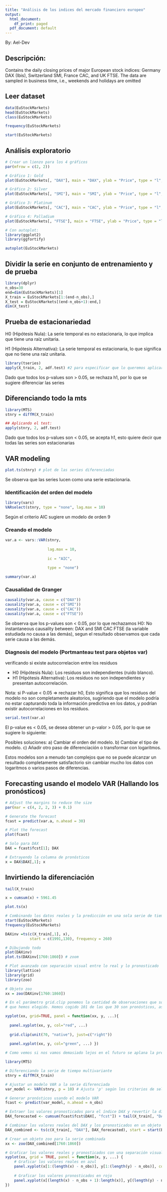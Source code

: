 ---
title: "Análisis de los indices del mercado financiero europeo"
output:
  html_document:
    df_print: paged
  pdf_document: default
---

By: Ael-Dev


## Descripción:

Contains the daily closing prices of major European stock indices: Germany DAX (Ibis), Switzerland SMI, France CAC, and UK FTSE. The data are sampled in business time, i.e., weekends and holidays are omitted

## Leer dataset

```{r}
data(EuStockMarkets)
head(EuStockMarkets)
class(EuStockMarkets)
```


```{r}
frequency(EuStockMarkets)
```


```{r}
start(EuStockMarkets)
```

## Análisis exploratorio
```{r}
# Crear un lienzo para los 4 gráficos
par(mfrow = c(2, 2))

# Gráfico 1: Gold
plot(EuStockMarkets[, "DAX"], main = "DAX", ylab = "Price", type = "l", col = "gold")

# Gráfico 2: Silver
plot(EuStockMarkets[, "SMI"], main = "SMI", ylab = "Price", type = "l", col = "green")

# Gráfico 3: Platinum
plot(EuStockMarkets[, "CAC"], main = "CAC", ylab = "Price", type = "l", col = "purple")

# Gráfico 4: Palladium
plot(EuStockMarkets[, "FTSE"], main = "FTSE", ylab = "Price", type = "l", col = "orange")
```

```{r}
# Con autoplot:
library(ggplot2)
library(ggfortify)

autoplot(EuStockMarkets)
```

## Dividir la serie en conjunto de entrenamiento y de prueba
```{r}
library(dplyr)
n_obs=30
end=dim(EuStockMarkets)[1]
X_train = EuStockMarkets[1:(end-n_obs),]
X_test = EuStockMarkets[(end-n_obs+1):end,]
dim(X_test)
```

## Prueba de estacionariedad

H0 (Hipótesis Nula): La serie temporal es no estacionaria, lo que implica que tiene una raíz unitaria.

H1 (Hipótesis Alternativa): La serie temporal es estacionaria, lo que significa que no tiene una raíz unitaria.

```{r}
library(tseries)
apply(X_train, 2, adf.test) #2 para especificar que lo queremos aplicar por columnas
```

Dado que todos los p-values son > 0.05, se rechaza h1, por lo que se sugiere diferenciar las series

## Diferenciando todo la mts 
```{r}
library(MTS)
stnry = diffM(X_train)

```


```{r}
## Aplicando el test:
apply(stnry, 2, adf.test)
```

Dado que todos los p-values son < 0.05, se acepta h1, esto quiere decir que todas las series son estacionarias

## VAR modeling
```{r}
plot.ts(stnry) # plot de las series diferenciadas

```

Se observa que las series lucen como una serie estacionaria.

### Identificación del orden del modelo
```{r}

library(vars)
VARselect(stnry, type = "none", lag.max = 10)

```

Según el criterio AIC sugiere un modelo de orden 9

### Creando el modelo
```{r}
var.a <- vars::VAR(stnry,
                   
                   lag.max = 10,
                   
                   ic = "AIC",
                   
                   type = "none")

summary(var.a)
```


### Causalidad de Granger
```{r}
causality(var.a, cause = c("DAX"))
causality(var.a, cause = c("SMI"))
causality(var.a, cause = c("CAC"))
causality(var.a, cause = c("FTSE"))
```
Se observa que los p-values son < 0.05, por lo que rechazamos H0: No instantaneous causality between: DAX and SMI CAC FTSE (la variable estudiada no causa a las demás), segun el resultado observamos que cada serie causa a las demás.

### Diagnosis del modelo (Portmanteau test para objetos var)

verificando si existe autocorrelacion entre los residuos

 - H0 (Hipótesis Nula): Los residuos son independientes (ruido blanco).
 - H1 (Hipótesis Alternativa): Los residuos no son independientes y presentan autocorrelación.

Nota: si P-value < 0.05 => rechazar h0, Esto significa que los residuos del modelo no son completamente aleatorios, sugiriendo que el modelo podría no estar capturando toda la información predictiva en los datos, y podrían existir autocorrelaciones en los residuos.
```{r}

serial.test(var.a)
```
El p-value es < 0.05, se desea obtener un p-valor > 0.05, por lo que se sugiere lo siguiente:

Posibles soluciones:
  a) Cambiar el orden del modelo.
  b) Cambiar el tipo de modelo.
  c) Añadir otro paso de diferenciación o transformar con logaritmos.
  

Estos modelos son a menudo tan complejos que no se puede alcanzar un resultado completamente 
satisfactorio sin cambiar mucho los datos con logaritmos o varios pasos de diferencias.


## Forecasting usando el modelo VAR (Hallando los pronósticos)
```{r}
# Adjust the margins to reduce the size
par(mar = c(4, 2, 2, 3) + 0.1)

# Generate the forecast
fcast = predict(var.a, n.ahead = 30)

# Plot the forecast
plot(fcast)
```



```{r}
# Solo para DAX 
DAX = fcast$fcst[1]; DAX 
```

```{r}
# Extrayendo la columna de pronósticos
x = DAX$DAX[,1]; x
```

## Invirtiendo la diferenciación
```{r}

tail(X_train)

x = cumsum(x) + 5961.45

plot.ts(x)
```

```{r}
# Combinando los datos reales y la predicción en una sola serie de tiempo
start(EuStockMarkets)
frequency(EuStockMarkets)

DAXinv =ts(c(X_train[,1], x),
           start = c(1991,130), frequency = 260)

# Dibujando todo 
plot(DAXinv)
plot.ts(DAXinv[1760:1860]) # zoom

```

```{r}
# Plot avanzado con separación visual entre lo real y lo pronosticado
library(lattice)
library(grid)
library(zoo)

# Objeto zoo
xx = zoo(DAXinv[1760:1860])

# En el parámetro grid.clip ponemos la cantidad de observaciones que son reales dentro de las 
# que hemos elegido. Hemos cogido 101 de las que 30 son pronósticos, así que grid.clip sería 71-1

xyplot(xx, grid=TRUE, panel = function(xx, y, ...){
  
  panel.xyplot(xx, y, col="red", ...)
  
  grid.clip(unit(70, "native"), just=c("right")) 
  
  panel.xyplot(xx, y, col="green", ...) })

# Como vemos si nos vamos demasiado lejos en el futuro se aplana la predicción
```



```{r}
library(MTS)

# Diferenciando la serie de tiempo multivariante
stnry = diffM(X_train)

# Ajustar un modelo VAR a la serie diferenciada
var_model <- VAR(stnry, p = 10) # Ajusta 'p' según los criterios de selección de modelo

# Generar pronósticos usando el modelo VAR
fcast <- predict(var_model, n.ahead = n_obs)

# Extraer los valores pronosticados para el índice DAX y revertir la diferenciación
DAX_forecasted <- cumsum(fcast$fcst$DAX[, "fcst"]) + tail(X_train[, "DAX"], 1)

# Combinar los valores reales del DAX y los pronosticados en un objeto de serie de tiempo
DAX_combined <- ts(c(X_train[, "DAX"], DAX_forecasted), start = start(EuStockMarkets), frequency = frequency(EuStockMarkets))

# Crear un objeto zoo para la serie combinada
xx <- zoo(DAX_combined[1760:1860])

# Graficar los valores reales y pronosticados con una separación visual
xyplot(xx, grid = TRUE, panel = function(x, y, ...) {
    # Graficar los valores reales en azul
    panel.xyplot(x[1:(length(x) - n_obs)], y[1:(length(y) - n_obs)], col = "blue", ...)
    
    # Graficar los valores pronosticados en rojo
    panel.xyplot(x[(length(x) - n_obs + 1):length(x)], y[(length(y) - n_obs + 1):length(y)], col = "red", ...)
})

```






















